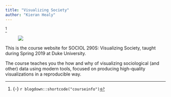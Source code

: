 ```yaml
---
title: "Visualizing Society"
author: "Kieran Healy"
---
```


^[{-} `r blogdown::shortcode("courseinfo")`] 

<figure>
[![](/images/vax-excerpt.png)](/images/vax-excerpt.png)
</figure>

This is the course website for SOCIOL 290S: Visualizing Society, taught during Spring 2019 at Duke University.

The course teaches you the how and why of visualizing sociological (and other) data using modern tools, focused on producing high-quality visualizations in a reproducible way.
